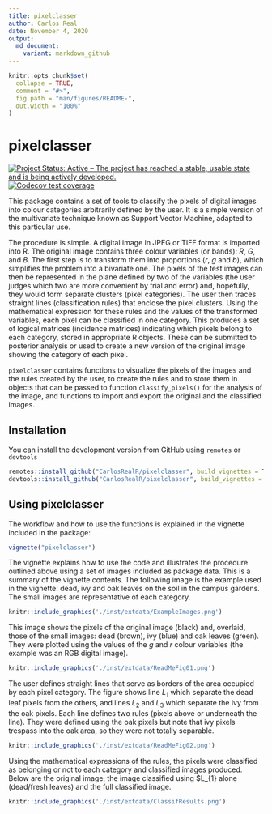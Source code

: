 ```yaml
---
title: pixelclasser
author: Carlos Real
date: November 4, 2020
output:
  md_document:
    variant: markdown_github
---
```


```r
knitr::opts_chunk$set(
  collapse = TRUE,
  comment = "#>",
  fig.path = "man/figures/README-",
  out.width = "100%"
)
```

# pixelclasser

<!-- badges: start -->
[![Project Status: Active – The project has reached a stable, usable state and is being actively developed.](https://www.repostatus.org/badges/latest/active.svg)](https://www.repostatus.org/#active)
[![Codecov test coverage](https://codecov.io/gh/CarlosRealR/pixelclasser/branch/master/graph/badge.svg)](https://codecov.io/gh/CarlosRealR/pixelclasser?branch=master)
<!-- badges: end -->

This package contains a set of tools to classify the pixels of digital images into colour categories arbitrarily defined by the user. It is a simple version of the multivariate technique known as Support Vector Machine, adapted to this particular use.

The procedure is simple. A digital image in JPEG or TIFF format is imported into R. The original image contains three colour variables (or bands): $R$, $G$, and $B$. The first step is to transform them into proportions ($r$, $g$ and $b$), which simplifies the problem into a bivariate one. The pixels of the test images can then be represented in the plane defined by two of the variables (the user judges which two are more convenient by trial and error) and, hopefully, they would form separate clusters (pixel categories). The user then traces straight lines (classification rules) that enclose the pixel clusters. Using the mathematical expression for these rules and the values of the transformed variables, each pixel can be classified in one category.  This produces a set of logical matrices (incidence matrices) indicating which pixels belong to each category, stored in appropriate R objects. These can be submitted to posterior analysis or used to create a new version of the original image showing the category of each pixel.

`pixelclasser` contains functions to visualize the pixels of the images and the rules created by the user, to create the rules and to store them in objects that can be passed to function `classify_pixels()` for the analysis of the image, and functions to import and export the original and the classified images. 

## Installation

You can install the development version from GitHub using `remotes` or `devtools`

```r
remotes::install_github("CarlosRealR/pixelclasser", build_vignettes = TRUE)
devtools::install_github("CarlosRealR/pixelclasser", build_vignettes = TRUE)
```

## Using pixelclasser

The workflow and how to use the functions is explained in the vignette included in the package:

```r
vignette("pixelclasser")
```

The vignette explains how to use the code and illustrates the procedure outlined above using a set of images included as package data. This is a summary of the vignette contents. The following image is the example used in the vignette: dead, ivy and oak leaves on the soil in the campus gardens. The small images are representative of each category.

```r
knitr::include_graphics('./inst/extdata/ExampleImages.png')
```

This image shows the pixels of the original image (black) and, overlaid, those of the small images: dead (brown), ivy (blue) and oak leaves (green). They were plotted using the values of the $g$ and $r$ colour variables (the example was an RGB digital image).    

```r
knitr::include_graphics('./inst/extdata/ReadMeFig01.png')
```

The user defines straight lines that serve as borders of the area occupied by each pixel category. The figure shows line $L_{1}$ which separate the dead leaf pixels from the others, and lines $L_{2}$ and $L_{3}$ which separate the ivy from the oak pixels. Each line defines two rules (pixels above or underneath the line). They were defined using the oak pixels but note that ivy pixels trespass into the oak area, so they were not totally separable.

```r
knitr::include_graphics('./inst/extdata/ReadMeFig02.png')
```

Using the mathematical expressions of the rules, the pixels were classified as belonging or not to each category and classified images produced. Below are the original image, the image classified using $L_{1} alone (dead/fresh leaves) and the full classified image.

```r
knitr::include_graphics('./inst/extdata/ClassifResults.png')
```
